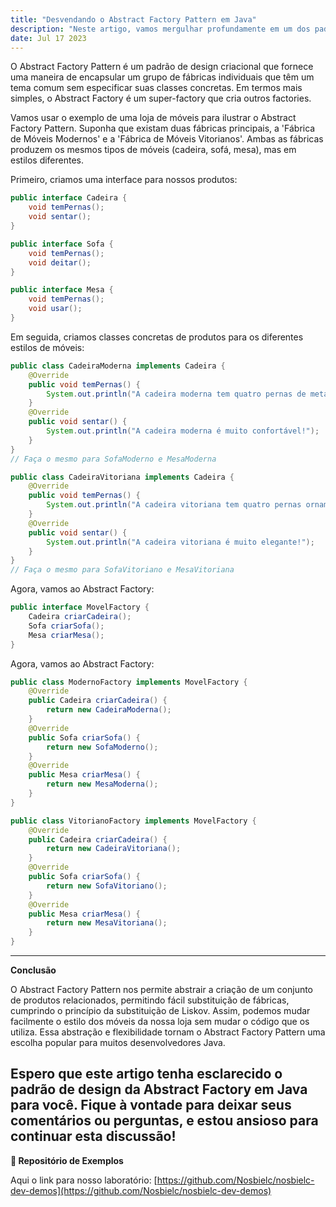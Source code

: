 ```yaml
---
title: "Desvendando o Abstract Factory Pattern em Java"
description: "Neste artigo, vamos mergulhar profundamente em um dos padrões de projeto mais usados, o Abstract Factory Pattern. Usaremos exemplos práticos em Java para facilitar o entendimento."
date: Jul 17 2023
---
```


O Abstract Factory Pattern é um padrão de design criacional que fornece uma maneira de encapsular um grupo de fábricas individuais que têm um tema comum sem especificar suas classes concretas. Em termos mais simples, o Abstract Factory é um super-factory que cria outros factories.

Vamos usar o exemplo de uma loja de móveis para ilustrar o Abstract Factory Pattern. Suponha que existam duas fábricas principais, a 'Fábrica de Móveis Modernos' e a 'Fábrica de Móveis Vitorianos'. Ambas as fábricas produzem os mesmos tipos de móveis (cadeira, sofá, mesa), mas em estilos diferentes.

Primeiro, criamos uma interface para nossos produtos:

```java
public interface Cadeira {
    void temPernas();
    void sentar();
}

public interface Sofa {
    void temPernas();
    void deitar();
}

public interface Mesa {
    void temPernas();
    void usar();
}
```

Em seguida, criamos classes concretas de produtos para os diferentes estilos de móveis:

```java
public class CadeiraModerna implements Cadeira {
    @Override
    public void temPernas() {
        System.out.println("A cadeira moderna tem quatro pernas de metal.");
    }
    @Override
    public void sentar() {
        System.out.println("A cadeira moderna é muito confortável!");
    }
}
// Faça o mesmo para SofaModerno e MesaModerna

public class CadeiraVitoriana implements Cadeira {
    @Override
    public void temPernas() {
        System.out.println("A cadeira vitoriana tem quatro pernas ornamentadas.");
    }
    @Override
    public void sentar() {
        System.out.println("A cadeira vitoriana é muito elegante!");
    }
}
// Faça o mesmo para SofaVitoriano e MesaVitoriana
```

Agora, vamos ao Abstract Factory:

```java
public interface MovelFactory {
    Cadeira criarCadeira();
    Sofa criarSofa();
    Mesa criarMesa();
}
```

Agora, vamos ao Abstract Factory:

```java
public class ModernoFactory implements MovelFactory {
    @Override
    public Cadeira criarCadeira() {
        return new CadeiraModerna();
    }
    @Override
    public Sofa criarSofa() {
        return new SofaModerno();
    }
    @Override
    public Mesa criarMesa() {
        return new MesaModerna();
    }
}

public class VitorianoFactory implements MovelFactory {
    @Override
    public Cadeira criarCadeira() {
        return new CadeiraVitoriana();
    }
    @Override
    public Sofa criarSofa() {
        return new SofaVitoriano();
    }
    @Override
    public Mesa criarMesa() {
        return new MesaVitoriana();
    }
}
```

---

**Conclusão**

O Abstract Factory Pattern nos permite abstrair a criação de um conjunto de produtos relacionados, permitindo fácil substituição de fábricas, cumprindo o princípio da substituição de Liskov. Assim, podemos mudar facilmente o estilo dos móveis da nossa loja sem mudar o código que os utiliza. Essa abstração e flexibilidade tornam o Abstract Factory Pattern uma escolha popular para muitos desenvolvedores Java.

Espero que este artigo tenha esclarecido o padrão de design da Abstract Factory em Java para você. Fique à vontade para deixar seus comentários ou perguntas, e estou ansioso para continuar esta discussão!
---

**🔗 Repositório de Exemplos**

Aqui o link para nosso laboratório: [https://github.com/Nosbielc/nosbielc-dev-demos](https://github.com/Nosbielc/nosbielc-dev-demos)